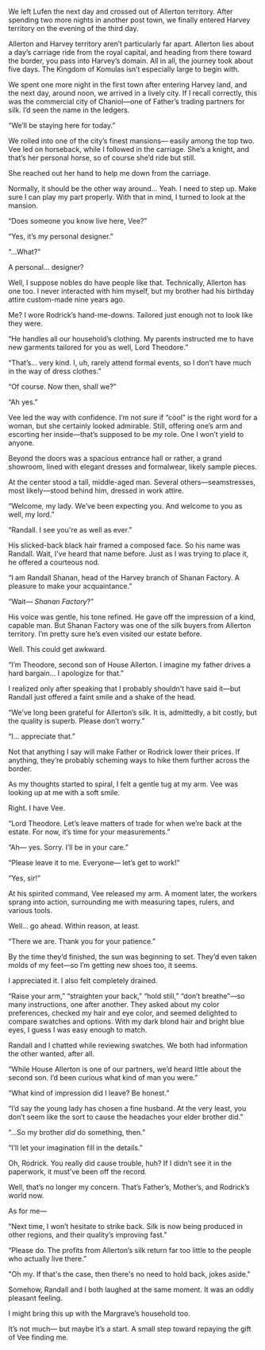 We left Lufen the next day and crossed out of Allerton territory. After spending two more nights in another post town, we finally entered Harvey territory on the evening of the third day.

Allerton and Harvey territory aren’t particularly far apart. Allerton lies about a day’s carriage ride from the royal capital, and heading from there toward the border, you pass into Harvey’s domain. All in all, the journey took about five days. The Kingdom of Komulas isn’t especially large to begin with.

We spent one more night in the first town after entering Harvey land, and the next day, around noon, we arrived in a lively city. If I recall correctly, this was the commercial city of Chaniol—one of Father’s trading partners for silk. I’d seen the name in the ledgers.

 “We’ll be staying here for today.”

We rolled into one of the city’s finest mansions— easily among the top two. Vee led on horseback, while I followed in the carriage. She’s a knight, and that’s her personal horse, so of course she’d ride but still.

She reached out her hand to help me down from the carriage.

Normally, it should be the other way around… Yeah. I need to step up. Make sure I can play my part properly. With that in mind, I turned to look at the mansion.

“Does someone you know live here, Vee?”

“Yes, it’s my personal designer.”

 “…What?”

A personal… designer?

Well, I suppose nobles do have people like that. Technically, Allerton has one too. I never interacted with him myself, but my brother had his birthday attire custom-made nine years ago.

Me? I wore Rodrick’s hand-me-downs. Tailored just enough not to look like they were.

 “He handles all our household’s clothing. My parents instructed me to have new garments tailored for you as well, Lord Theodore.”

 “That’s… very kind. I, uh, rarely attend formal events, so I don’t have much in the way of dress clothes.”

 “Of course. Now then, shall we?”

 “Ah yes.”

Vee led the way with confidence. I’m not sure if “cool” is the right word for a woman, but she certainly looked admirable. Still, offering one’s arm and escorting her inside—that’s supposed to be _my_ role. One I won’t yield to anyone.

Beyond the doors was a spacious entrance hall or rather, a grand showroom, lined with elegant dresses and formalwear, likely sample pieces.

At the center stood a tall, middle-aged man. Several others—seamstresses, most likely—stood behind him, dressed in work attire.

 “Welcome, my lady. We’ve been expecting you. And welcome to you as well, my lord.”

 “Randall. I see you're as well as ever.”

His slicked-back black hair framed a composed face. So his name was Randall. Wait, I've heard that name before. Just as I was trying to place it, he offered a courteous nod.

 “I am Randall Shanan, head of the Harvey branch of Shanan Factory. A pleasure to make your acquaintance.”

 “Wait— _Shanan Factory_?”

His voice was gentle, his tone refined. He gave off the impression of a kind, capable man. But Shanan Factory was one of the silk buyers from Allerton territory. I’m pretty sure he’s even visited our estate before.

Well. This could get awkward.

 “I’m Theodore, second son of House Allerton. I imagine my father drives a hard bargain… I apologize for that.”

I realized only after speaking that I probably shouldn’t have said it—but Randall just offered a faint smile and a shake of the head.

 “We’ve long been grateful for Allerton’s silk. It is, admittedly, a bit costly, but the quality is superb. Please don’t worry.”

 “I… appreciate that.”

Not that anything I say will make Father or Rodrick lower their prices. If anything, they’re probably scheming ways to hike them further across the border.

As my thoughts started to spiral, I felt a gentle tug at my arm. Vee was looking up at me with a soft smile.

Right. I have Vee.

 “Lord Theodore. Let’s leave matters of trade for when we’re back at the estate. For now, it’s time for your measurements.”

 “Ah— yes. Sorry. I’ll be in your care.”

 “Please leave it to me. Everyone— let’s get to work!”

 “Yes, sir!”

At his spirited command, Vee released my arm. A moment later, the workers sprang into action, surrounding me with measuring tapes, rulers, and various tools.

Well… go ahead. Within reason, at least.

 “There we are. Thank you for your patience.”

By the time they’d finished, the sun was beginning to set. They’d even taken molds of my feet—so I’m getting new shoes too, it seems.

I appreciated it. I also felt completely drained.

“Raise your arm,” “straighten your back,” “hold still,” “don’t breathe”—so many instructions, one after another. They asked about my color preferences, checked my hair and eye color, and seemed delighted to compare swatches and options. With my dark blond hair and bright blue eyes, I guess I was easy enough to match.

Randall and I chatted while reviewing swatches. We both had information the other wanted, after all.

 “While House Allerton is one of our partners, we’d heard little about the second son. I’d been curious what kind of man you were.”

 “What kind of impression did I leave? Be honest.”

 “I’d say the young lady has chosen a fine husband. At the very least, you don’t seem like the sort to cause the headaches your elder brother did.”

 “…So my brother _did_ do something, then.”

 “I’ll let your imagination fill in the details.”

Oh, Rodrick. You really did cause trouble, huh? If I didn’t see it in the paperwork, it must’ve been off the record.

Well, that’s no longer my concern. That’s Father’s, Mother’s, and Rodrick’s world now.

As for me—

 “Next time, I won’t hesitate to strike back. Silk is now being produced in other regions, and their quality’s improving fast.”

 “Please do. The profits from Allerton’s silk return far too little to the people who actually live there.”

"Oh my. If that's the case, then there's no need to hold back, jokes aside."

Somehow, Randall and I both laughed at the same moment. It was an oddly pleasant feeling.

I might bring this up with the Margrave’s household too.

It’s not much— but maybe it’s a start. A small step toward repaying the gift of Vee finding me.

